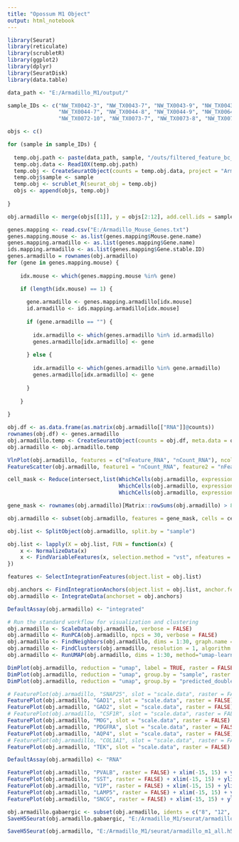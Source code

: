 ```yaml
---
title: "Opossum M1 Object"
output: html_notebook
---
```


```r

library(Seurat)
library(reticulate)
library(scrubletR)
library(ggplot2)
library(dplyr)
library(SeuratDisk)
library(data.table)

data_path <- "E:/Armadillo_M1/output/"

sample_IDs <- c("NW_TX0042-3", "NW_TX0043-7", "NW_TX0043-9", "NW_TX0043-10", 
                "NW_TX0044-7", "NW_TX0044-8", "NW_TX0044-9", "NW_TX0064-2", 
                "NW_TX0072-10", "NW_TX0073-7", "NW_TX0073-8", "NW_TX0073-9")

objs <- c()

for (sample in sample_IDs) {
  
  temp.obj.path <- paste(data_path, sample, "/outs/filtered_feature_bc_matrix/", sep = "")
  temp.obj.data <- Read10X(temp.obj.path)
  temp.obj <- CreateSeuratObject(counts = temp.obj.data, project = "Armadillo_M1")
  temp.obj$sample <- sample
  temp.obj <- scrublet_R(seurat_obj = temp.obj)
  objs <- append(objs, temp.obj)
  
}

```


```r

obj.armadillo <- merge(objs[[1]], y = objs[2:12], add.cell.ids = sample_IDs, project = "Armadillo_M1")

```


```r

genes.mapping <- read.csv("E:/Armadillo_Mouse_Genes.txt")
genes.mapping.mouse <- as.list(genes.mapping$Mouse.gene.name)
genes.mapping.armadillo <- as.list(genes.mapping$Gene.name)
ids.mapping.armadillo <- as.list(genes.mapping$Gene.stable.ID)
genes.armadillo = rownames(obj.armadillo)
for (gene in genes.mapping.mouse) {
  
    idx.mouse <- which(genes.mapping.mouse %in% gene)

    if (length(idx.mouse) == 1) {
      
      gene.armadillo <- genes.mapping.armadillo[idx.mouse]
      id.armadillo <- ids.mapping.armadillo[idx.mouse]
      
      if (gene.armadillo == "") {
        
        idx.armadillo <- which(genes.armadillo %in% id.armadillo)
        genes.armadillo[idx.armadillo] <- gene
        
      } else {
        
        idx.armadillo <- which(genes.armadillo %in% gene.armadillo)
        genes.armadillo[idx.armadillo] <- gene
        
      }
      
    }
  
}

```


```r

obj.df <- as.data.frame(as.matrix(obj.armadillo[["RNA"]]@counts))
rownames(obj.df) <- genes.armadillo
obj.armadillo.temp <- CreateSeuratObject(counts = obj.df, meta.data = obj.armadillo[[]])
obj.armadillo <- obj.armadillo.temp

```


```r

VlnPlot(obj.armadillo, features = c("nFeature_RNA", "nCount_RNA"), ncol = 2, raster = FALSE)
FeatureScatter(obj.armadillo, feature1 = "nCount_RNA", feature2 = "nFeature_RNA", raster = FALSE)

```


```r

cell_mask <- Reduce(intersect,list(WhichCells(obj.armadillo, expression = nFeature_RNA > 700), 
                                   WhichCells(obj.armadillo, expression = nFeature_RNA < 6500),
                                   WhichCells(obj.armadillo, expression = nCount_RNA < 40000)))

gene_mask <- rownames(obj.armadillo)[Matrix::rowSums(obj.armadillo) > 8]

obj.armadillo <- subset(obj.armadillo, features = gene_mask, cells = cell_mask)

```


```r

obj.list <- SplitObject(obj.armadillo, split.by = "sample")

obj.list <- lapply(X = obj.list, FUN = function(x) {
    x <- NormalizeData(x)
    x <- FindVariableFeatures(x, selection.method = "vst", nfeatures = 3000)
})

features <- SelectIntegrationFeatures(object.list = obj.list)

```


```r

obj.anchors <- FindIntegrationAnchors(object.list = obj.list, anchor.features = features)
obj.armadillo <- IntegrateData(anchorset = obj.anchors)

```


```r

DefaultAssay(obj.armadillo) <- "integrated"

# Run the standard workflow for visualization and clustering
obj.armadillo <- ScaleData(obj.armadillo, verbose = FALSE)
obj.armadillo <- RunPCA(obj.armadillo, npcs = 30, verbose = FALSE)
obj.armadillo <- FindNeighbors(obj.armadillo, dims = 1:30, graph.name = "integrated_snn")
obj.armadillo <- FindClusters(obj.armadillo, resolution = 1, algorithm = 4, method = "igraph", graph.name = "integrated_snn")
obj.armadillo <- RunUMAP(obj.armadillo, dims = 1:30, method="umap-learn")

```


```r

DimPlot(obj.armadillo, reduction = "umap", label = TRUE, raster = FALSE) + NoLegend() + xlim(-15, 15) + ylim(-15, 15) + coord_equal()
DimPlot(obj.armadillo, reduction = "umap", group.by = "sample", raster = FALSE) + xlim(-15, 15) + ylim(-15, 15) + coord_equal()
DimPlot(obj.armadillo, reduction = "umap", group.by = "predicted_doublets", raster = FALSE) + xlim(-15, 15) + ylim(-15, 15) + coord_equal()

```


```r

# FeaturePlot(obj.armadillo, "SNAP25", slot = "scale.data", raster = FALSE) + xlim(-15, 15) + ylim(-15, 15) + coord_equal()
FeaturePlot(obj.armadillo, "GAD1", slot = "scale.data", raster = FALSE) + xlim(-15, 15) + ylim(-15, 15) + coord_equal()
FeaturePlot(obj.armadillo, "GAD2", slot = "scale.data", raster = FALSE) + xlim(-15, 15) + ylim(-15, 15) + coord_equal()
# FeaturePlot(obj.armadillo, "CSF1R", slot = "scale.data", raster = FALSE) + xlim(-15, 15) + ylim(-15, 15) + coord_equal() # microglia
FeaturePlot(obj.armadillo, "MOG", slot = "scale.data", raster = FALSE) + xlim(-15, 15) + ylim(-15, 15) + coord_equal() # oligodendrocytes
FeaturePlot(obj.armadillo, "PDGFRA", slot = "scale.data", raster = FALSE) + xlim(-15, 15) + ylim(-15, 15) + coord_equal() # OPC
FeaturePlot(obj.armadillo, "AQP4", slot = "scale.data", raster = FALSE) + xlim(-15, 15) + ylim(-15, 15) + coord_equal() # astrocytes
# FeaturePlot(obj.armadillo, "COL1A1", slot = "scale.data", raster = FALSE) + xlim(-15, 15) + ylim(-15, 15) + coord_equal() # VLMC
FeaturePlot(obj.armadillo, "TEK", slot = "scale.data", raster = FALSE) + xlim(-15, 15) + ylim(-15, 15) + coord_equal() # endothelial

```


```r

DefaultAssay(obj.armadillo) <- "RNA"

FeaturePlot(obj.armadillo, "PVALB", raster = FALSE) + xlim(-15, 15) + ylim(-15, 15) + coord_equal()
FeaturePlot(obj.armadillo, "SST", raster = FALSE) + xlim(-15, 15) + ylim(-15, 15) + coord_equal()
FeaturePlot(obj.armadillo, "VIP", raster = FALSE) + xlim(-15, 15) + ylim(-15, 15) + coord_equal()
FeaturePlot(obj.armadillo, "LAMP5", raster = FALSE) + xlim(-15, 15) + ylim(-15, 15) + coord_equal()
FeaturePlot(obj.armadillo, "SNCG", raster = FALSE) + xlim(-15, 15) + ylim(-15, 15) + coord_equal()

```


```r

obj.armadillo.gabaergic <- subset(obj.armadillo, idents = c("8", "12", "13", "18", "21", "23", "25", "28", "33"))
SaveH5Seurat(obj.armadillo.gabaergic, "E:/Armadillo_M1/seurat/armadillo_m1_gabaergic.h5seurat", overwrite = TRUE, verbose = TRUE)

```


```r

SaveH5Seurat(obj.armadillo, "E:/Armadillo_M1/seurat/armadillo_m1_all.h5seurat", overwrite = TRUE, verbose = TRUE)

```

